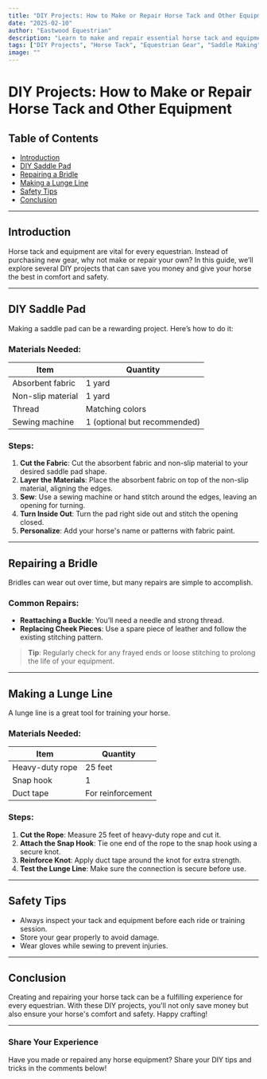 ```yaml
---
title: "DIY Projects: How to Make or Repair Horse Tack and Other Equipment"
date: "2025-02-10"
author: "Eastwood Equestrian"
description: "Learn to make and repair essential horse tack and equipment with our step-by-step DIY guides, including saddle pads, bridles, and more."
tags: ["DIY Projects", "Horse Tack", "Equestrian Gear", "Saddle Making"]
image: ""
---
```


# DIY Projects: How to Make or Repair Horse Tack and Other Equipment

## Table of Contents

- [Introduction](#introduction)
- [DIY Saddle Pad](#diy-saddle-pad)
- [Repairing a Bridle](#repairing-a-bridle)
- [Making a Lunge Line](#making-a-lunge-line)
- [Safety Tips](#safety-tips)
- [Conclusion](#conclusion)

---

## Introduction

Horse tack and equipment are vital for every equestrian. Instead of purchasing new gear, why not make or repair your own? In this guide, we’ll explore several DIY projects that can save you money and give your horse the best in comfort and safety.

---

## DIY Saddle Pad

Making a saddle pad can be a rewarding project. Here’s how to do it:

### Materials Needed:

| **Item**          | **Quantity**                 |
| ----------------- | ---------------------------- |
| Absorbent fabric  | 1 yard                       |
| Non-slip material | 1 yard                       |
| Thread            | Matching colors              |
| Sewing machine    | 1 (optional but recommended) |

### Steps:

1. **Cut the Fabric**: Cut the absorbent fabric and non-slip material to your desired saddle pad shape.
2. **Layer the Materials**: Place the absorbent fabric on top of the non-slip material, aligning the edges.
3. **Sew**: Use a sewing machine or hand stitch around the edges, leaving an opening for turning.
4. **Turn Inside Out**: Turn the pad right side out and stitch the opening closed.
5. **Personalize**: Add your horse's name or patterns with fabric paint.

---

## Repairing a Bridle

Bridles can wear out over time, but many repairs are simple to accomplish.

### Common Repairs:

- **Reattaching a Buckle**: You’ll need a needle and strong thread.
- **Replacing Cheek Pieces**: Use a spare piece of leather and follow the existing stitching pattern.

> **Tip**: Regularly check for any frayed ends or loose stitching to prolong the life of your equipment.

---

## Making a Lunge Line

A lunge line is a great tool for training your horse.

### Materials Needed:

| **Item**        | **Quantity**      |
| --------------- | ----------------- |
| Heavy-duty rope | 25 feet           |
| Snap hook       | 1                 |
| Duct tape       | For reinforcement |

### Steps:

1. **Cut the Rope**: Measure 25 feet of heavy-duty rope and cut it.
2. **Attach the Snap Hook**: Tie one end of the rope to the snap hook using a secure knot.
3. **Reinforce Knot**: Apply duct tape around the knot for extra strength.
4. **Test the Lunge Line**: Make sure the connection is secure before use.

---

## Safety Tips

- Always inspect your tack and equipment before each ride or training session.
- Store your gear properly to avoid damage.
- Wear gloves while sewing to prevent injuries.

---

## Conclusion

Creating and repairing your horse tack can be a fulfilling experience for every equestrian. With these DIY projects, you'll not only save money but also ensure your horse's comfort and safety. Happy crafting!

---

### Share Your Experience

Have you made or repaired any horse equipment? Share your DIY tips and tricks in the comments below!
